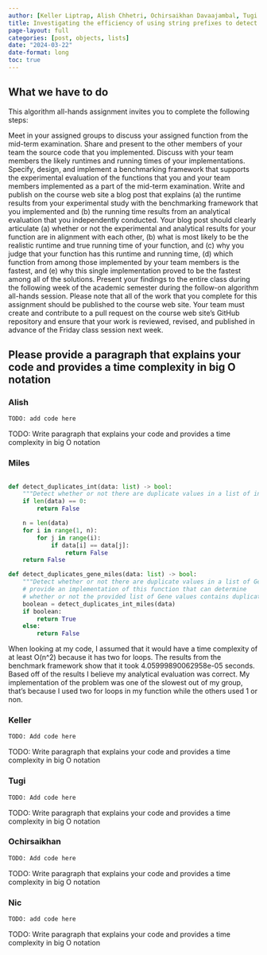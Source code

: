 ```yaml
---
author: [Keller Liptrap, Alish Chhetri, Ochirsaikhan Davaajambal, Tugi Gantulga, Miles Franck, Nicholas Ingerson-Meacham]
title: Investigating the efficiency of using string prefixes to detect duplicate genes
page-layout: full
categories: [post, objects, lists]
date: "2024-03-22"
date-format: long
toc: true
---
```


## What we have to do

This algorithm all-hands assignment invites you to complete the following steps:

Meet in your assigned groups to discuss your assigned function from the mid-term examination.
Share and present to the other members of your team the source code that you implemented.
Discuss with your team members the likely runtimes and running times of your implementations.
Specify, design, and implement a benchmarking framework that supports the experimental evaluation of the functions that you and your team members implemented as a part of the mid-term examination.
Write and publish on the course web site a blog post that explains (a) the runtime results from your experimental study with the benchmarking framework that you implemented and 
(b) the running time results from an analytical evaluation that you independently conducted. Your blog post should clearly articulate
 (a) whether or not the experimental and analytical results for your function are in alignment with each other,
  (b) what is most likely to be the realistic runtime and true running time of your function, and
   (c) why you judge that your function has this runtime and running time, 
   (d) which function from among those implemented by your team members is the fastest, and 
   (e) why this single implementation proved to be the fastest among all of the solutions.
Present your findings to the entire class during the following week of the academic semester during the follow-on algorithm all-hands session.
Please note that all of the work that you complete for this assignment should be published to the course web site. Your team must create and contribute to a pull request on the course web site's GitHub repository and ensure that your work is reviewed, revised, and published in advance of the Friday class session next week.

## Please provide a paragraph that explains your code and provides a time complexity in big O notation

### Alish

```python
TODO: add code here
```

TODO: Write paragraph that explains your code and provides a time complexity in big O notation

### Miles

```python

def detect_duplicates_int(data: list) -> bool:
    """Detect whether or not there are duplicate values in a list of integer values."""
    if len(data) == 0:
        return False

    n = len(data)
    for i in range(1, n):
        for j in range(i):
            if data[i] == data[j]:
                return False
    return False

def detect_duplicates_gene_miles(data: list) -> bool:
    """Detect whether or not there are duplicate values in a list of Gene values."""
    # provide an implementation of this function that can determine
    # whether or not the provided list of Gene values contains duplicates
    boolean = detect_duplicates_int_miles(data)
    if boolean:
        return True
    else:
        return False
```

When looking at my code, I assumed that it would have a time complexity of at least O(n^2) because it has two for loops. The results from the benchmark framework show that it took 4.05999890062958e-05 seconds. Based off of the results I believe my analytical evaluation was correct. My implementation
of the problem was one of the slowest out of my group, that's because I used two for loops in my function while the others used 1 or non.


### Keller

```python
TODO: Add code here
```

TODO: Write paragraph that explains your code and provides a time complexity in big O notation

### Tugi

```python
TODO: Add code here
```

TODO: Write paragraph that explains your code and provides a time complexity in big O notation

### Ochirsaikhan

```python
TODO: Add code here
```

TODO: Write paragraph that explains your code and provides a time complexity in big O notation

### Nic

```python
TODO: add code here
```

TODO: Write paragraph that explains your code and provides a time complexity in big O notation
